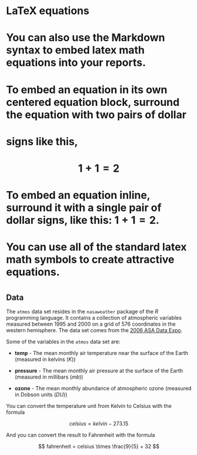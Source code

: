# LaTeX equations

#######################################################################################################################
#
# You can also use the Markdown syntax to embed latex math equations into your reports.
# To embed an equation in its own centered equation block, surround the equation with two pairs of dollar
# signs like this,
#
# $$1 + 1 = 2$$
#
# To embed an equation inline, surround it with a single pair of dollar signs, like this: $1 + 1 = 2$.
#
# You can use all of the standard latex math symbols to create attractive equations.
#
######################################################################################################################
## Data

The `atmos` data set resides in the `nasaweather` package of the *R* programming language. It contains a collection of atmospheric variables measured between 1995 and 2000 on a grid of 576 coordinates in the western hemisphere. The data set comes from the [2006 ASA Data Expo](http://stat-computing.org/dataexpo/2006/).

Some of the variables in the `atmos` data set are:

* **temp** - The mean monthly air temperature near the surface of the Earth (measured in kelvins (*K*))

* **pressure** - The mean monthly air pressure at the surface of the Earth (measured in millibars (*mb*))

* **ozone** - The mean monthly abundance of atmospheric ozone (measured in Dobson units (*DU*))

You can convert the temperature unit from Kelvin to Celsius with the formula

<!-- Insert the conversion formula here -->
$$ celsius = kelvin - 273.15 $$

And you can convert the result to Fahrenheit with the formula

$$ fahrenheit = celsius \times \frac{9}{5} + 32 $$
